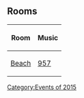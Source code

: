 

==Rooms==
<center>
{|class="wikitable"
!Room
!Music
|-
|[[Media:RoomsBeach-TalkLikeAPirateDay.swf|Beach]]||[[Media:Music957.swf|957]]
|}
</center>

{{Events}}

[[Category:Events of 2015]]